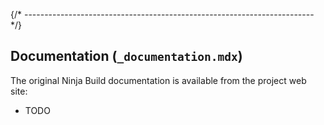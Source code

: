 
{/* ------------------------------------------------------------------------ */}

## Documentation (`_documentation.mdx`)

The original Ninja Build documentation is available from the project web site:

- TODO
